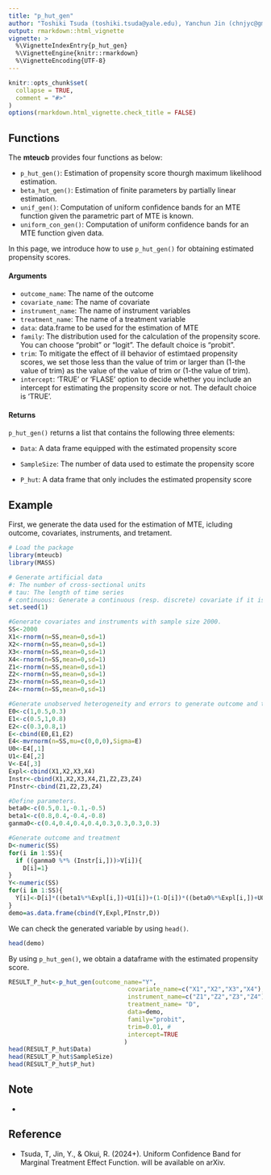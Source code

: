 ```yaml
---
title: "p_hut_gen"
author: "Toshiki Tsuda (toshiki.tsuda@yale.edu), Yanchun Jin (chnjyc@gmail.com), Ryo Okui (okuiryo@e.u-tokyo.ac.jp)"
output: rmarkdown::html_vignette
vignette: >
  %\VignetteIndexEntry{p_hut_gen}
  %\VignetteEngine{knitr::rmarkdown}
  %\VignetteEncoding{UTF-8}
---
```


```r
knitr::opts_chunk$set(
  collapse = TRUE,
  comment = "#>"
)
options(rmarkdown.html_vignette.check_title = FALSE) 
```

## Functions

The **mteucb** provides four functions as below:

-  `p_hut_gen()`: Estimation of  propensity score thourgh maximum likelihood estimation.
-  `beta_hut_gen()`: Estimation of  finite parameters by partially linear estimation.
-  `unif_gen()`: Computation of uniform confidence bands for an MTE function given the parametric part of MTE is known. 
-  `uniform_con_gen()`: Computation of uniform confidence bands for an MTE function given data.

In this page, we introduce how to use `p_hut_gen()` for obtaining estimated propensity scores. 

#### Arguments

-  `outcome_name`: The name of the outcome
-  `covariate_name`: The name of covariate
-  `instrument_name`: The name of instrument variables
-  `treatment_name`: The name of a treatment variable
-  `data`: data.frame to be used for the estimation of MTE
-  `family`: The distribution used for the calculation of the propensity score.
You can choose "probit" or "logit". The default choice is "probit".
-  `trim`: To mitigate the effect of ill behavior of estimtaed propensity scores,
we set those less than the value of trim or larger than (1-the value of trim) as the value of the value of trim  or (1-the value of trim).
-  `intercept`: 'TRUE' or 'FLASE' option to decide whether you include an intercept
for estimating the propensity score or not. The default choice is 'TRUE'.

#### Returns
`p_hut_gen()` returns a list that contains the following three elements:

- `Data`: A data frame equipped with the estimated propensity score 

- `SampleSize`: The number of data used to estimate the propensity score 

- `P_hut`: A data frame that only includes the estimated propensity score

## Example

First, we generate the data used for the estimation of MTE, icluding outcome, covariates, instruments, and tretament.

```r
# Load the package
library(mteucb)
library(MASS)

# Generate artificial data
#: The number of cross-sectional units
# tau: The length of time series
# continuous: Generate a continuous (resp. discrete) covariate if it is TRUE (resp. FALSE).
set.seed(1)

#Generate covariates and instruments with sample size 2000.
SS<-2000
X1<-rnorm(n=SS,mean=0,sd=1)
X2<-rnorm(n=SS,mean=0,sd=1)
X3<-rnorm(n=SS,mean=0,sd=1)
X4<-rnorm(n=SS,mean=0,sd=1)
Z1<-rnorm(n=SS,mean=0,sd=1)
Z2<-rnorm(n=SS,mean=0,sd=1)
Z3<-rnorm(n=SS,mean=0,sd=1)
Z4<-rnorm(n=SS,mean=0,sd=1)

#Generate unobserved heterogeneity and errors to generate outcome and treatment
E0<-c(1,0.5,0.3)
E1<-c(0.5,1,0.8)
E2<-c(0.3,0.8,1)
E<-cbind(E0,E1,E2)
E4<-mvrnorm(n=SS,mu=c(0,0,0),Sigma=E)
U0<-E4[,1]
U1<-E4[,2]
V<-E4[,3]
Expl<-cbind(X1,X2,X3,X4)
Instr<-cbind(X1,X2,X3,X4,Z1,Z2,Z3,Z4)
PInstr<-cbind(Z1,Z2,Z3,Z4)

#Define parameters.
beta0<-c(0.5,0.1,-0.1,-0.5)
beta1<-c(0.8,0.4,-0.4,-0.8)
ganma0<-c(0.4,0.4,0.4,0.4,0.3,0.3,0.3,0.3)

#Generate outcome and treatment
D<-numeric(SS)
for(i in 1:SS){
  if ((ganma0 %*% (Instr[i,]))>V[i]){
    D[i]=1}
}
Y<-numeric(SS)
for(i in 1:SS){
  Y[i]<-D[i]*((beta1%*%Expl[i,])+U1[i])+(1-D[i])*((beta0%*%Expl[i,])+U0[i])
}
demo=as.data.frame(cbind(Y,Expl,PInstr,D))
```

We can check the generated variable by using `head()`.

```r
head(demo)
```

By using `p_hut_gen()`, we obtain a dataframe with the estimated propensity score.
```r
RESULT_P_hut<-p_hut_gen(outcome_name="Y",
                                 covariate_name=c("X1","X2","X3","X4"),
                                 instrument_name=c("Z1","Z2","Z3","Z4"),
                                 treatment_name= "D",
                                 data=demo,
                                 family="probit", 
                                 trim=0.01, #
                                 intercept=TRUE
                                )
head(RESULT_P_hut$Data)
head(RESULT_P_hut$SampleSize)
head(RESULT_P_hut$P_hut)


```

## Note

-

## Reference

-  Tsuda, T, Jin, Y., & Okui, R. (2024+).
Uniform Confidence Band for Marginal Treatment Effect Function.
will be available on arXiv.


